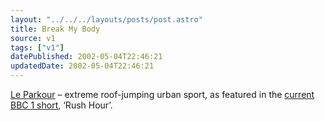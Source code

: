 ```yaml
---
layout: "../../../layouts/posts/post.astro"
title: Break My Body
source: v1
tags: ["v1"]
datePublished: 2002-05-04T22:46:21
updatedDate: 2002-05-04T22:46:21
---
```


[Le Parkour][1] &#8211; extreme roof-jumping urban sport, as featured in the [current BBC 1 short][2], &#8216;Rush Hour&#8217;.

[1]: http://membres.lycos.fr/leparkoura/ "Le Parkour fan site (in French)"
[2]: http://news.bbc.co.uk/hi/english/entertainment/tv_and_radio/newsid_1939000/1939106.stm "BBC News article on Le Parkour and Rush Hour"
